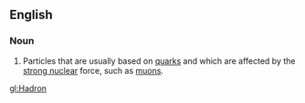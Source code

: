 ==English==
===Noun===
#Particles that are usually based on [[quark]]s and which are affected by the [[strong nuclear]] force, such as [[muon]]s.

[[gl:Hadron]]
